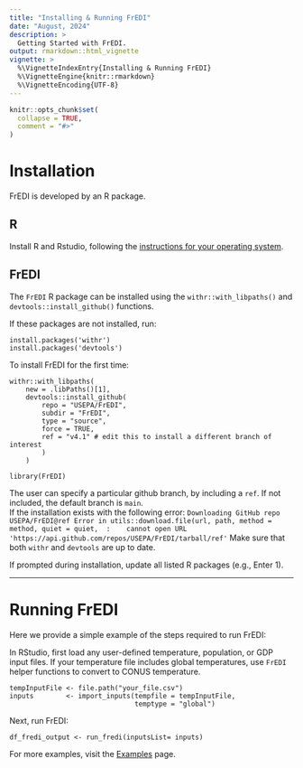 ```yaml
---
title: "Installing & Running FrEDI"
date: "August, 2024"
description: >
  Getting Started with FrEDI.
output: rmarkdown::html_vignette
vignette: >
  %\VignetteIndexEntry{Installing & Running FrEDI}
  %\VignetteEngine{knitr::rmarkdown}
  %\VignetteEncoding{UTF-8}
---
```


```r
knitr::opts_chunk$set(
  collapse = TRUE,
  comment = "#>"
)
```

# Installation

FrEDI is developed by an R package. 

## R
Install R and Rstudio, following the [instructions for your operating system](https://posit.co/download/rstudio-desktop/).

## FrEDI

The `FrEDI` R package can be installed using the `withr::with_libpaths()` and `devtools::install_github()` functions.

If these packages are not installed, run:
```
install.packages('withr')
install.packages('devtools')
```

To install FrEDI for the first time:
  
```
withr::with_libpaths(  
    new = .libPaths()[1],  
    devtools::install_github(
        repo = "USEPA/FrEDI",  
        subdir = "FrEDI",  
        type = "source",  
        force = TRUE,  
        ref = "v4.1" # edit this to install a different branch of interest
        )
    )

library(FrEDI)
```  

The user can specify a particular github branch, by including a `ref`. If not included, the default branch is `main`.
<br>
If the installation exists with the following error: 
`
Downloading GitHub repo USEPA/FrEDI@ref
Error in utils::download.file(url, path, method = method, quiet = quiet,  : 
  cannot open URL 'https://api.github.com/repos/USEPA/FrEDI/tarball/ref'
`
Make sure that both `withr` and `devtools` are up to date. 

If prompted during installation, update all listed R packages (e.g., Enter 1). 
<br>

---

# Running FrEDI

Here we provide a simple example of the steps required to run FrEDI:
  
In RStudio, first load any user-defined temperature, population, or GDP input files. If your temperature file includes global temperatures, use `FrEDI` helper functions to convert to CONUS temperature.

```
tempInputFile <- file.path("your_file.csv")
inputs        <- import_inputs(tempfile = tempInputFile,  
                               temptype = "global")

```

Next, run FrEDI:
  
```
df_fredi_output <- run_fredi(inputsList= inputs)
```

For more examples, visit the [Examples](Example1.html) page.
